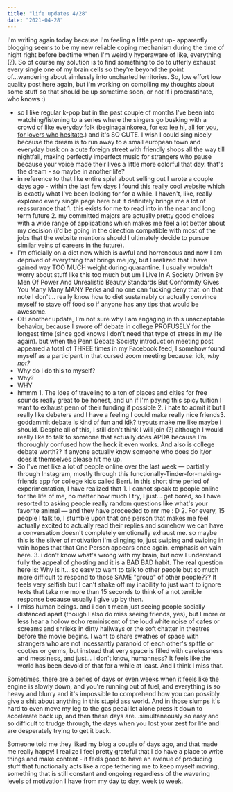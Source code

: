 ```yaml
---
title: "life updates 4/28"
date: "2021-04-28"
---
```


I'm writing again today because I'm feeling a little pent up- apparently blogging seems to be my new reliable coping mechanism during the time of night right before bedtime when I'm weirdly hyperaware of like, everything (?). So of course my solution is to find something to do to utterly exhaust every single one of my brain cells so they're beyond the point of...wandering about aimlessly into uncharted territories. So, low effort low quality post here again, but i'm working on compiling my thoughts about some stuff so that should be up sometime soon, or not if i procrastinate, who knows :)

- so I like regular k-pop but in the past couple of months I've been into watching/listening to a series where the singers go busking with a crowd of like everyday folk (beginagainkorea, for ex: [lee hi](https://www.youtube.com/watch?v=cq-A2RJC7fg&ab_channel=Beginagain%EB%B9%84%EA%B8%B4%EC%96%B4%EA%B2%8C%EC%9D%B8), [all for you](https://www.youtube.com/watch?v=wEgvCBcfFLI&ab_channel=Beginagain%EB%B9%84%EA%B8%B4%EC%96%B4%EA%B2%8C%EC%9D%B8), [for lovers who hesitate](https://www.youtube.com/watch?v=ENj1IM3FrGg&ab_channel=Beginagain%EB%B9%84%EA%B8%B4%EC%96%B4%EA%B2%8C%EC%9D%B8).) and it's SO CUTE. I wish I could sing nicely because the dream is to run away to a small european town and everyday busk on a cute foreign street with friendly shops all the way till nightfall, making perfectly imperfect music for strangers who pause because your voice made their lives a little more colorful that day. that's the dream - so maybe in another life?
- in reference to that like entire spiel about selling out I wrote a couple days ago - within the last few days I found this really cool [website](//80000hours.org/) which is exactly what I've been looking for for a while. I haven't, like, really explored every single page here but it definitely brings me a lot of reassurance that 1. this exists for me to read into in the near and long term future 2. my committed majors are actually pretty good choices with a wide range of applications which makes me feel a lot better about my decision (i'd be going in the direction compatible with most of the jobs that the website mentions should I ultimately decide to pursue similar veins of careers in the future).
- I'm officially on a diet now which is awful and horrendous and now I am deprived of everything that brings me joy, but I realized that I have gained way TOO MUCH weight during quarantine. I usually wouldn't worry about stuff like this too much but um I Live In A Society Driven By Men Of Power And Unrealistic Beauty Standards But Conformity Gives You Many Many MANY Perks and no one can fucking deny that. on that note I don't... really know how to diet sustainably or actually convince myself to stave off food so if anyone has any tips that would be awesome.
- OH another update, I'm not sure why I am engaging in this unacceptable behavior, because I swore off debate in college PROFUSELY for the longest time (since god knows I don't need that type of stress in my life again). but when the Penn Debate Society introduction meeting post appeared a total of THREE times in my Facebook feed, I somehow found myself as a participant in that cursed zoom meeting because: idk, _why not?_
- Why do I do this to myself?
- Why?
- WHY
- hmmm 1. The idea of traveling to a ton of places and cities for free sounds really great to be honest, and uh if I'm paying this spicy tuition I want to exhaust penn of their funding if possible 2. i hate to admit it but I really like debaters and I have a feeling I could make really nice friends3. goddammit debate is kind of fun and idk? tryouts make me like maybe i should. Despite all of this, I still don't think I will join (?) although I would really like to talk to someone that actually does APDA because I'm thoroughly confused how the heck it even works. And also is college debate worth?? if anyone actually know someone who does do it/or does it themselves please hit me up.
- So I've met like a lot of people online over the last week — partially through Instagram, mostly through this functionally-Tinder-for-making-friends app for college kids called Berri. In this short time period of experimentation, I have realized that 1. I cannot speak to people online for the life of me, no matter how much I try, I just... get bored, so I have resorted to asking people really random questions like what's your favorite animal — and they have proceeded to rnr me : D 2. For every, 15 people I talk to, I stumble upon that one person that makes me feel actually excited to actually read their replies and somehow we can have a conversation doesn't completely emotionally exhaust me. so maybe this is the sliver of motivation i'm clinging to, just swiping and swiping in vain hopes that that One Person appears once again. emphasis on vain here. 3. i don't know what's wrong with my brain, but now I understand fully the appeal of ghosting and it is a BAD BAD habit. The real question here is: Why is it... so easy to want to talk to other people but so much more difficult to respond to those SAME "group" of other people??? It feels very selfish but I can't shake off my inability to just want to ignore texts that take me more than 15 seconds to think of a not terrible response because usually I give up by then.
- I miss human beings. and i don't mean just seeing people socially distanced apart (though I also do miss seeing friends, yes), but I more or less hear a hollow echo reminiscent of the loud white noise of cafes or screams and shrieks in dirty hallways or the soft chatter in theatres before the movie begins. I want to share swathes of space with strangers who are not incessantly paranoid of each other's spittle or cooties or germs, but instead that very space is filled with carelessness and messiness, and just... i don't know, humanness? It feels like the world has been devoid of that for a while at least. And I think I miss that.

Sometimes, there are a series of days or even weeks when it feels like the engine is slowly down, and you're running out of fuel, and everything is so heavy and blurry and it's impossible to comprehend how you can possibly give a shit about anything in this stupid ass world. And in those slumps it's hard to even move my leg to the gas pedal let alone press it down to accelerate back up, and then these days are...simultaneously so easy and so difficult to trudge through, the days when you lost your zest for life and are desperately trying to get it back.

Someone told me they liked my blog a couple of days ago, and that made me really happy! I realize I feel pretty grateful that I do have a place to write things and make content - it feels good to have an avenue of producing stuff that functionally acts like a rope tethering me to keep myself moving, something that is still constant and ongoing regardless of the wavering levels of motivation I have from my day to day, week to week.

